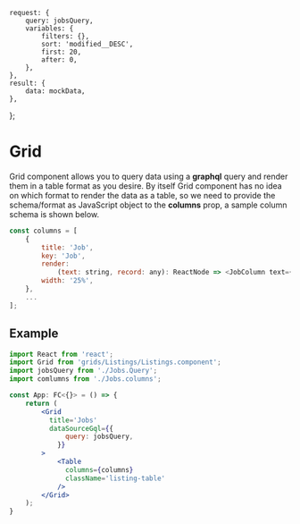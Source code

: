 
    request: {
        query: jobsQuery,
        variables: {
            filters: {},
            sort: 'modified__DESC',
            first: 20,
            after: 0,
        },
    },
    result: {
        data: mockData,
    },
};

<Meta title="Grid" component={Grid} />

# Grid

Grid component allows you to query data using a **graphql** query and render them in a table format as you desire. By itself Grid component has no idea on which format to render the data as a table, so we need to provide the schema/format as JavaScript object to the **columns** prop, a sample column schema is shown below.

```js
const columns = [
    {
        title: 'Job',
        key: 'Job',
        render:
            (text: string, record: any): ReactNode => <JobColumn text={text} record={record} />,
        width: '25%',
    },
    ...
];
```

## Example
```jsx
import React from 'react';
import Grid from 'grids/Listings/Listings.component';
import jobsQuery from './Jobs.Query';
import comlumns from './Jobs.columns';

const App: FC<{}> = () => {
    return (
        <Grid
          title='Jobs'
          dataSourceGql={{
              query: jobsQuery,
            }}
        >
            <Table
              columns={columns}
              className='listing-table'
            />
        </Grid>
    );
}
```

<Preview>
  <Story name="default">
    <MockedProvider
      mocks={[successMock]}
      addTypename={false}
      defaultOptions={{
        watchQuery: { fetchPolicy: 'no-cache' },
        query: { fetchPolicy: 'no-cache' },
    }}
    >
        <Grid
          title='Jobs'
          dataSourceGql={{
              query: jobsQuery,
            }}
        >
            <Table
              columns={columns}
              className='listing-table'
            />
        </Grid>
    </MockedProvider>
  </Story>
</Preview>
